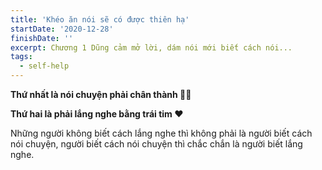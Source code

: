 ```yaml
---
title: 'Khéo ăn nói sẽ có được thiên hạ'
startDate: '2020-12-28'
finishDate: ''
excerpt: Chương 1 Dũng cảm mở lời, dám nói mới biết cách nói...
tags:
  - self-help
---
```


**Thứ nhất là nói chuyện phải chân thành 🙇🏻**

**Thứ hai là phải lắng nghe bằng trái tim ❤️**

Những người không biết cách lắng nghe thì không phải là người biết cách nói chuyện, người biết cách nói chuyện thì chắc chắn là người biết lắng nghe.


